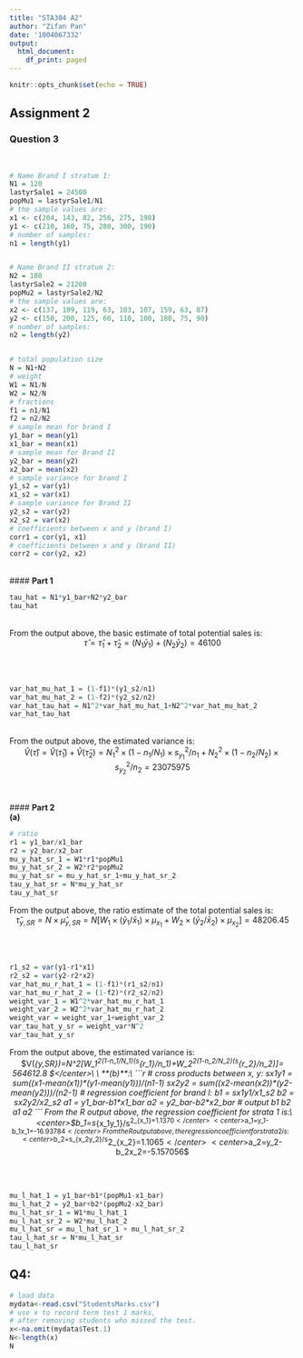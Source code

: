 ```yaml
---
title: "STA304 A2"
author: "Zifan Pan"
date: '1004067332'
output:
  html_document:
    df_print: paged
---
```


```r
knitr::opts_chunk$set(echo = TRUE)
```
## **Assignment 2**\
### **Question 3**\
\
```r
# Name Brand I stratum 1:
N1 = 120
lastyrSale1 = 24500
popMu1 = lastyrSale1/N1
# the sample values are:
x1 <- c(204, 143, 82, 256, 275, 198)
y1 <- c(210, 160, 75, 280, 300, 190)
# number of samples:
n1 = length(y1)


# Name Brand II stratum 2:
N2 = 180
lastyrSale2 = 21200
popMu2 = lastyrSale2/N2
# the sample values are:
x2 <- c(137, 189, 119, 63, 103, 107, 159, 63, 87)
y2 <- c(150, 200, 125, 60, 110, 100, 180, 75, 90)
# number of samples:
n2 = length(y2)


# total population size
N = N1+N2
# weight
W1 = N1/N
W2 = N2/N
# fractions
f1 = n1/N1
f2 = n2/N2
# sample mean for brand I
y1_bar = mean(y1)
x1_bar = mean(x1)
# sample mean for Brand II
y2_bar = mean(y2)
x2_bar = mean(x2)
# sample variance for brand I
y1_s2 = var(y1)
x1_s2 = var(x1)
# sample variance for Brand II
y2_s2 = var(y2)
x2_s2 = var(x2)
# coefficients between x and y (brand I)
corr1 = cor(y1, x1)
# coefficients between x and y (brand II)
corr2 = cor(y2, x2)

```
\
#### **Part 1**\
```r
tau_hat = N1*y1_bar+N2*y2_bar
tau_hat
```
\
From the output above, the basic estimate of total potential sales is:\
<center>$\hat\tau=\hat\tau_1+\hat\tau_2=(N_1\bar y_1)+(N_2\bar y_2)=46100$</center>\
\
```r
var_hat_mu_hat_1 = (1-f1)*(y1_s2/n1)
var_hat_mu_hat_2 = (1-f2)*(y2_s2/n2)
var_hat_tau_hat = N1^2*var_hat_mu_hat_1+N2^2*var_hat_mu_hat_2
var_hat_tau_hat
```
\
From the output above, the estimated variance is:\
<center>$\hat V(\hat\tau)=\hat V(\hat\tau_1)+\hat V(\hat\tau_2)= N_1^2\times(1-n_1/N_1)\times s^2_{y_1}/n_1 +N_2^2\times(1-n_2/N_2)\times s^2_{y_2}/n_2=23075975$ </center>\
\
#### **Part 2**\
**(a)**\
```r
# ratio
r1 = y1_bar/x1_bar
r2 = y2_bar/x2_bar
mu_y_hat_sr_1 = W1*r1*popMu1
mu_y_hat_sr_2 = W2*r2*popMu2
mu_y_hat_sr = mu_y_hat_sr_1+mu_y_hat_sr_2
tau_y_hat_sr = N*mu_y_hat_sr
tau_y_hat_sr
```
From the output above, the ratio estimate of the total potential sales is:\
<center>$\hat\tau_{y,SR}= N\times\hat\mu_{y,SR}=N[W_1\times(\bar y_1/\bar x_1)\times \mu_{x_1} + W_2\times (\bar y_2/\bar x_2)\times \mu_{x_2}]=48206.45$</center>\
\
```r
r1_s2 = var(y1-r1*x1)
r2_s2 = var(y2-r2*x2)
var_hat_mu_r_hat_1 = (1-f1)*(r1_s2/n1)
var_hat_mu_r_hat_2 = (1-f2)*(r2_s2/n2)
weight_var_1 = W1^2*var_hat_mu_r_hat_1
weight_var_2 = W2^2*var_hat_mu_r_hat_2
weight_var = weight_var_1+weight_var_2
var_tau_hat_y_sr = weight_var*N^2
var_tau_hat_y_sr
```
From the output above, the estimated variance is:\
<center>$\hat V(\hat\tau_{y,SR})=N^2[W_1^2\times(1-n_1/N_1)\times(s^{r_1}/n_1)+W_2^2\times(1-n_2/N_2)\times(s^{r_2}/n_2)]= 564612.8 $</center>\
\
**(b)**:\
```r
# cross products between x, y:
sx1y1 = sum((x1-mean(x1))*(y1-mean(y1)))/(n1-1)
sx2y2 = sum((x2-mean(x2))*(y2-mean(y2)))/(n2-1)
# regression coefficient for brand I:
b1 = sx1y1/x1_s2
b2 = sx2y2/x2_s2
a1 = y1_bar-b1*x1_bar
a2 = y2_bar-b2*x2_bar
# output
b1
b2
a1
a2
```
From the R output above, the regression coefficient for strata 1 is:\
<center>$b_1=s_{x_1y_1}/s^2_{x_1}=1.1370$</center>\
<center>$a_1=\bar y_1-b_1\bar x_1=-16.93784$</center>\
From the R output above, the regression coefficient for strata 2 is:\
<center>$b_2=s_{x_2y_2}/s^2_{x_2}=1.1065$</center>\
<center>$a_2=\bar y_2-b_2\bar x_2=-5.157056$</center>\
\
```r
mu_l_hat_1 = y1_bar+b1*(popMu1-x1_bar)
mu_l_hat_2 = y2_bar+b2*(popMu2-x2_bar)
mu_l_hat_sr_1 = W1*mu_l_hat_1
mu_l_hat_sr_2 = W2*mu_l_hat_2
mu_l_hat_sr = mu_l_hat_sr_1 + mu_l_hat_sr_2
tau_l_hat_sr = N*mu_l_hat_sr
tau_l_hat_sr
```













## **Q4:**
```r
# load data
mydata<-read.csv("StudentsMarks.csv")
# use x to record term test 1 marks,
# after removing students who missed the test.
x<-na.omit(mydata$Test.1)
N<-length(x)
N
```

